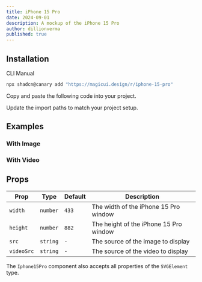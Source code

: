 ```yaml
---
title: iPhone 15 Pro
date: 2024-09-01
description: A mockup of the iPhone 15 Pro
author: dillionverma
published: true
---
```


<ComponentPreview name="iphone-15-pro-demo" />

## Installation

<Tabs defaultValue="cli">

<TabsList>
  <TabsTrigger value="cli">CLI</TabsTrigger>
  <TabsTrigger value="manual">Manual</TabsTrigger>
</TabsList>
<TabsContent value="cli">

```bash
npx shadcn@canary add "https://magicui.design/r/iphone-15-pro"
```

</TabsContent>

<TabsContent value="manual">

<Steps>

<Step>Copy and paste the following code into your project.</Step>

<ComponentSource name="iphone-15-pro" />

<Step>Update the import paths to match your project setup.</Step>

</Steps>

</TabsContent>

</Tabs>

## Examples

### With Image

<ComponentPreview name="iphone-15-pro-demo-2" />

### With Video

<ComponentPreview name="iphone-15-pro-demo-3" />

## Props

| Prop       | Type     | Default | Description                            |
| ---------- | -------- | ------- | -------------------------------------- |
| `width`    | `number` | `433`   | The width of the iPhone 15 Pro window  |
| `height`   | `number` | `882`   | The height of the iPhone 15 Pro window |
| `src`      | `string` | `-`     | The source of the image to display     |
| `videoSrc` | `string` | `-`     | The source of the video to display     |

The `Iphone15Pro` component also accepts all properties of the `SVGElement` type.
